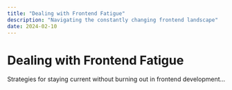 ```yaml
---
title: "Dealing with Frontend Fatigue"
description: "Navigating the constantly changing frontend landscape"
date: 2024-02-10
---
```


# Dealing with Frontend Fatigue

Strategies for staying current without burning out in frontend development...
